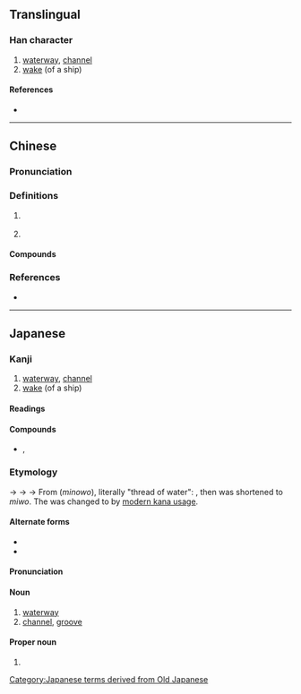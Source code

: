 {{character info/new}}
==Translingual==

===Han character===
{{Han char|rn=85|rad=水|as=13|sn=16|four=31137|canj=EMBI,XEMBI|ids=⿰氵零}}

# [[waterway]], [[channel]]
# [[wake]] (of a ship)

====References====
* {{Han ref|kx=0653.110|dkj=18398|dj=1063.110|hdz=31754.120|uh=6FAA|ud=28586|bh=E9FB|bd=59899}}

----

==Chinese==
{{zh-forms}}

===Pronunciation===
{{zh-pron
|m=líng
|c=ling4
|mc=y
|oc=y
|cat=
}}

===Definitions===
{{zh-hanzi}}

# {{n-g|The name of a body of water.}} {{attention|zh|is this the 澪渠 below?}}
# {{zh-alt-form|泠}}

====Compounds====
{{zh-der|澪渠}}

===References===
* {{R:twedu|C06468}}

----

==Japanese==

===Kanji===
{{ja-kanji|grade=|rs=水13}}
# [[waterway]], [[channel]]
# [[wake]] (of a ship)

====Readings====
{{ja-readings
|goon=りょう<りやう
|kanon=れい
|kun=みお-<みを-
|nanori=みほ, みよ
}}

====Compounds====
* {{ja-r|澪%標|れい%ひょう}}, {{ja-r|澪%標|みお%つくし|[[perch]], [[mark]]s in a [[water]] [[channel]]}}

===Etymology===
{{IPAchar|/mi<sub>1</sub>nowo/}} → {{IPAchar|/mi-wo/}} → {{IPAchar|/miwo/}} → {{IPAchar|/mio/}}
{{ja-kanjitab|みお|yomi=k}}
From {{inh|ja|ojp|sort=みお|水の緒}} (''minowo''), literally "thread of water": {{ja-compound|水|み|の|の|緒|を|rom3=wo|t1=[[water]]|pos2=possessive particle|t3=[[string]], [[thread]]|nocat=1}}, then was shortened to ''miwo''. The {{ja-l|を}} was changed to {{ja-l|お}} by [[w:Modern kana usage|modern kana usage]].

====Alternate forms====
* {{ja-l|水脈}}
* {{ja-l|水尾}}

====Pronunciation====
{{ja-pron|みお|yomi=kun}}

====Noun====
{{ja-noun|みお|hhira=みを}}
# [[waterway]]
# [[channel]], [[groove]]

====Proper noun====
{{ja-pos|proper noun|みお}}
# {{given name|female|lang=ja}}

[[Category:Japanese terms derived from Old Japanese]]